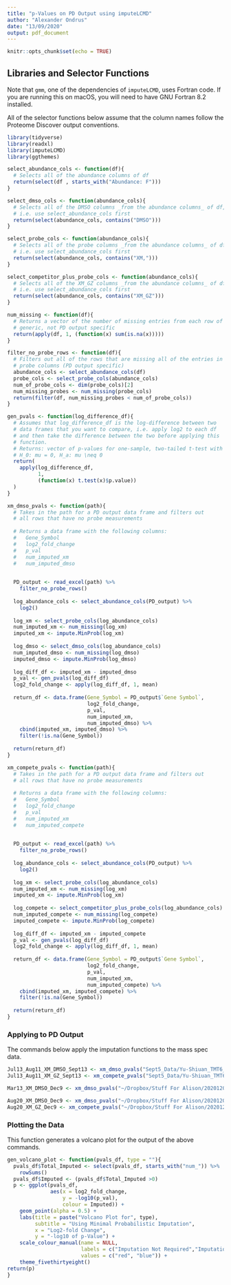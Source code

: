 ```yaml
---
title: "p-Values on PD Output using imputeLCMD"
author: "Alexander Ondrus"
date: "13/09/2020"
output: pdf_document
---
```


```r
knitr::opts_chunk$set(echo = TRUE)
```

## Libraries and Selector Functions

Note that `gmm`, one of the dependencies of `imputeLCMD`, uses Fortran code. If you are running this on macOS, you will need to have GNU Fortran 8.2 installed.

All of the selector functions below assume that the column names follow the Proteome Discover output conventions.

```r
library(tidyverse)
library(readxl)
library(imputeLCMD)
library(ggthemes)

select_abundance_cols <- function(df){
  # Selects all of the abundance columns of df
  return(select(df , starts_with("Abundance: F")))
}

select_dmso_cols <- function(abundance_cols){
  # Selects all of the DMSO columns _from the abundance columns_ of df,
  # i.e. use select_abundance_cols first
  return(select(abundance_cols, contains("DMSO")))
}

select_probe_cols <- function(abundance_cols){
  # Selects all of the probe columns _from the abundance columns_ of df,
  # i.e. use select_abundance_cols first
  return(select(abundance_cols, contains("XM,")))
}

select_competitor_plus_probe_cols <- function(abundance_cols){
  # Selects all of the XM_GZ columns _from the abundance columns_ of df,
  # i.e. use select_abundance_cols first
  return(select(abundance_cols, contains("XM_GZ")))
}

num_missing <- function(df){
  # Returns a vector of the number of missing entries from each row of df
  # generic, not PD output specific
  return(apply(df, 1, (function(x) sum(is.na(x)))))
}

filter_no_probe_rows <- function(df){
  # Filters out all of the rows that are missing all of the entries in the
  # probe columns (PD output specific)
  abundance_cols <- select_abundance_cols(df)
  probe_cols <- select_probe_cols(abundance_cols)
  num_of_probe_cols <- dim(probe_cols)[2]
  num_missing_probes <- num_missing(probe_cols)
  return(filter(df, num_missing_probes < num_of_probe_cols))
}

gen_pvals <- function(log_difference_df){
  # Assumes that log_difference_df is the log-difference between two
  # data frames that you want to compare, i.e. apply log2 to each df
  # and then take the difference between the two before applying this
  # function.
  # Returns: vector of p-values for one-sample, two-tailed t-test with
  # H_0: mu = 0, H_a: mu \neq 0
  return(
    apply(log_difference_df,
          1,
          (function(x) t.test(x)$p.value))
  )
}

xm_dmso_pvals <- function(path){
  # Takes in the path for a PD output data frame and filters out 
  # all rows that have no probe measurements
  
  # Returns a data frame with the following columns:
  #   Gene_Symbol
  #   log2_fold_change
  #   p_val
  #   num_imputed_xm
  #   num_imputed_dmso

  
  PD_output <- read_excel(path) %>% 
    filter_no_probe_rows()
  
  log_abundance_cols <- select_abundance_cols(PD_output) %>% 
    log2()
  
  log_xm <- select_probe_cols(log_abundance_cols)
  num_imputed_xm <- num_missing(log_xm)
  imputed_xm <- impute.MinProb(log_xm)
  
  log_dmso <- select_dmso_cols(log_abundance_cols)
  num_imputed_dmso <- num_missing(log_dmso)
  imputed_dmso <- impute.MinProb(log_dmso)
  
  log_diff_df <- imputed_xm - imputed_dmso
  p_val <- gen_pvals(log_diff_df)
  log2_fold_change <- apply(log_diff_df, 1, mean)
  
  return_df <- data.frame(Gene_Symbol = PD_output$`Gene Symbol`,
                          log2_fold_change,
                          p_val,
                          num_imputed_xm,
                          num_imputed_dmso) %>% 
    cbind(imputed_xm, imputed_dmso) %>% 
    filter(!is.na(Gene_Symbol))
  
  return(return_df)
}

xm_compete_pvals <- function(path){
  # Takes in the path for a PD output data frame and filters out 
  # all rows that have no probe measurements
  
  # Returns a data frame with the following columns:
  #   Gene_Symbol
  #   log2_fold_change
  #   p_val
  #   num_imputed_xm
  #   num_imputed_compete

  
  PD_output <- read_excel(path) %>% 
    filter_no_probe_rows()
  
  log_abundance_cols <- select_abundance_cols(PD_output) %>% 
    log2()
  
  log_xm <- select_probe_cols(log_abundance_cols)
  num_imputed_xm <- num_missing(log_xm)
  imputed_xm <- impute.MinProb(log_xm)
  
  log_compete <- select_competitor_plus_probe_cols(log_abundance_cols)
  num_imputed_compete <- num_missing(log_compete)
  imputed_compete <- impute.MinProb(log_compete)
  
  log_diff_df <- imputed_xm - imputed_compete
  p_val <- gen_pvals(log_diff_df)
  log2_fold_change <- apply(log_diff_df, 1, mean)
  
  return_df <- data.frame(Gene_Symbol = PD_output$`Gene Symbol`,
                          log2_fold_change,
                          p_val,
                          num_imputed_xm,
                          num_imputed_compete) %>% 
    cbind(imputed_xm, imputed_compete) %>% 
    filter(!is.na(Gene_Symbol))
  
  return(return_df)
}

```

### Applying to PD Output

The commands below apply the imputation functions to the mass spec data.

```r
Jul13_Aug11_XM_DMSO_Sept13 <- xm_dmso_pvals("Sept5_Data/Yu-Shiuan_TMT6_13July20_11Aug20_RTS-3hr_2_Nested.xlsx")
Jul13_Aug11_XM_GZ_Sept13 <- xm_compete_pvals("Sept5_Data/Yu-Shiuan_TMT6_13July20_11Aug20_RTS-3hr_2_Nested.xlsx")

Mar13_XM_DMSO_Dec9 <- xm_dmso_pvals("~/Dropbox/Stuff For Alison/20201209_Yu-Shiuan_TMT6-TMT10-LFQ Datasets/20201209_Yu-Shiuan_13Mar20_Sequest_Reviewed_ProteinAbundace_Anova(Indv_protein).xlsx")

Aug20_XM_DMSO_Dec9 <- xm_dmso_pvals("~/Dropbox/Stuff For Alison/20201209_Yu-Shiuan_TMT6-TMT10-LFQ Datasets/20201209_Yu-Shiuan_TMT10_20August20_RTS-3hr_Nested.xlsx")
Aug20_XM_GZ_Dec9 <- xm_compete_pvals("~/Dropbox/Stuff For Alison/20201209_Yu-Shiuan_TMT6-TMT10-LFQ Datasets/20201209_Yu-Shiuan_TMT10_20August20_RTS-3hr_Nested.xlsx")
```

### Plotting the Data

This function generates a volcano plot for the output of the above commands.

```r
gen_volcano_plot <- function(pvals_df, type = ""){
  pvals_df$Total_Imputed <- select(pvals_df, starts_with("num_")) %>% 
    rowSums()
  pvals_df$Imputed <- (pvals_df$Total_Imputed >0)
  p <- ggplot(pvals_df,
              aes(x = log2_fold_change,
                  y = -log10(p_val),
                  colour = Imputed)) +
    geom_point(alpha = 0.5) +
    labs(title = paste("Volcano Plot for", type),
         subtitle = "Using Minimal Probabilistic Imputation",
         x = "Log2-fold Change",
         y = "-log10 of p-Value") +
    scale_colour_manual(name = NULL,
                        labels = c("Imputation Not Required","Imputation Required"),
                        values = c("red", "blue")) +
    theme_fivethirtyeight()
return(p)
}
```

